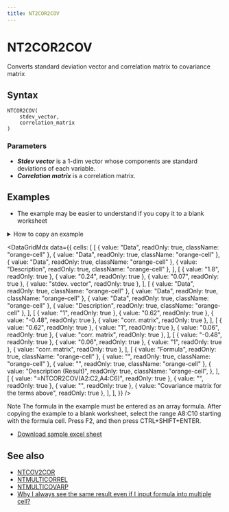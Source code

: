 ```yaml
---
title: NT2COR2COV
---
```



# NT2COR2COV

Converts standard deviation vector and correlation matrix to covariance matrix

## Syntax

```excel
NTCOR2COV(
    stdev_vector,
    correlation_matrix
)
```

### Parameters

- **_Stdev vector_** is a 1-dim vector whose components are standard deviations of each variable.
- **_Correlation matrix_** is a correlation matrix.

## Examples

- The example may be easier to understand if you copy it to a blank worksheet

<details>
  <summary>How to copy an example</summary>

1.  Create a blank workbook or worksheet.
2.  Select the example in the Help topic.

    **Note**  Do not select the row or column headers.

    ![Selecting an example from Help](./../../assets/functions/HowToCopy.png)

    Selecting an example from Help

3.  Press CTRL+C.
4.  In the worksheet, select cell A1, and press CTRL+V.
5.  To switch between viewing the results and viewing the formulas that return the results, press CTRL+` (grave accent), or on the **Tools** menu, point to **Formula Auditing**, and then click **Formula Auditing Mode**.

</details>

<DataGridMdx
  data={{
    cells: [
      [
        { value: "Data", readOnly: true, className: "orange-cell" },
        { value: "Data", readOnly: true, className: "orange-cell" },
        { value: "Data", readOnly: true, className: "orange-cell" },
        { value: "Description", readOnly: true, className: "orange-cell" },
      ],
      [
        { value: "1.8", readOnly: true },
        { value: "0.24", readOnly: true },
        { value: "0.07", readOnly: true },
        { value: "stdev. vector", readOnly: true },
      ],
      [
        { value: "Data", readOnly: true, className: "orange-cell" },
        { value: "Data", readOnly: true, className: "orange-cell" },
        { value: "Data", readOnly: true, className: "orange-cell" },
        { value: "Description", readOnly: true, className: "orange-cell" },
      ],
      [
        { value: "1", readOnly: true },
        { value: "0.62", readOnly: true },
        { value: "-0.48", readOnly: true },
        { value: "corr. matrix", readOnly: true },
      ],
      [
        { value: "0.62", readOnly: true },
        { value: "1", readOnly: true },
        { value: "0.06", readOnly: true },
        { value: "corr. matrix", readOnly: true },
      ],
      [
        { value: "-0.48", readOnly: true },
        { value: "0.06", readOnly: true },
        { value: "1", readOnly: true },
        { value: "corr. matrix", readOnly: true },
      ],
      [
        { value: "Formula", readOnly: true, className: "orange-cell" },
        { value: "", readOnly: true, className: "orange-cell" },
        { value: "", readOnly: true, className: "orange-cell" },
        {
          value: "Description (Result)",
          readOnly: true,
          className: "orange-cell",
        },
      ],
      [
        { value: "=NTCOR2COV(A2:C2,A4:C6)", readOnly: true },
        { value: "", readOnly: true },
        { value: "", readOnly: true },
        { value: "Covariance matrix for the terms above", readOnly: true },
      ],
    ],
  }}
/>

Note The formula in the example must be entered as an array formula. After copying the example to a blank worksheet, select the range A8:C10 starting with the formula cell. Press F2, and then press CTRL+SHIFT+ENTER.

- [Download sample excel sheet](https://www.ntrand.com/files/NtRand3.zip)

## See also

- [NTCOV2COR](02-ntcov2cor.mdx)
- [NTMULTICORREL](03-ntmulticorrel.mdx)
- [NTMULTICOVARP](04-ntmulticovarp.mdx)
- [Why I always see the same result even if I input formula into multiple cell?](https://www.ntrand.com/faq/#local_CtrlShiftEnter)
